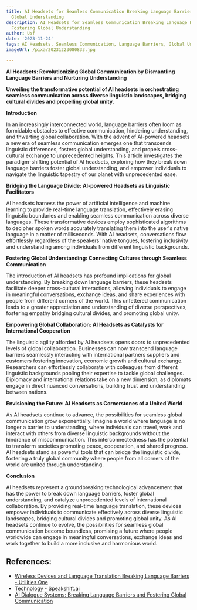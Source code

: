 ```yaml
---
title: AI Headsets for Seamless Communication Breaking Language Barriers and Fostering
  Global Understanding
description: AI Headsets for Seamless Communication Breaking Language Barriers and
  Fostering Global Understanding
author: Usf
date: '2023-11-24'
tags: AI Headsets, Seamless Communication, Language Barriers, Global Understanding
imageUrl: /pixa/20231223080833.jpg

---
```

**AI Headsets: Revolutionizing Global Communication by Dismantling Language Barriers and  Nurturing Understanding**

**Unveiling the transformative potential of AI headsets in orchestrating seamless communication across diverse linguistic landscapes, bridging cultural divides and  propelling global unity.**

**Introduction**

In an increasingly interconnected world, language barriers often loom as formidable obstacles to effective communication, hindering  understanding, and thwarting global collaboration.  With the advent of AI-powered headsets a  new era  of seamless communication emerges one that  transcends linguistic differences, fosters global understanding, and propels cross-cultural exchange to unprecedented heights. This article investigates the paradigm-shifting potential of AI headsets, exploring how they break down language barriers foster global understanding,  and empower individuals  to navigate the linguistic tapestry  of our planet with unprecedented ease.

**Bridging the Language Divide: AI-powered Headsets as Linguistic Facilitators**

AI headsets harness  the power  of  artificial intelligence and machine learning to provide real-time language translation, effectively  erasing linguistic boundaries and enabling seamless communication across diverse languages. These  transformative devices employ  sophisticated algorithms to decipher spoken words accurately translating them into the user's  native language in a matter of milliseconds.  With  AI headsets, conversations flow effortlessly regardless of the speakers' native tongues, fostering inclusivity and understanding among individuals from different linguistic backgrounds.

**Fostering Global Understanding: Connecting Cultures through Seamless Communication**

The introduction of AI headsets has profound implications for global understanding. By breaking down language barriers, these headsets  facilitate deeper cross-cultural interactions,  allowing individuals to engage in  meaningful conversations, exchange  ideas, and share  experiences with people from different corners of the world. This unfettered communication  leads to a  greater appreciation and understanding of diverse perspectives, fostering empathy bridging cultural divides, and promoting global unity.

**Empowering Global Collaboration: AI  Headsets as Catalysts for International Cooperation**

The  linguistic  agility  afforded by AI headsets  opens doors to unprecedented levels of global collaboration. Businesses can now transcend  language barriers seamlessly interacting with  international partners suppliers and customers fostering innovation, economic growth and cultural exchange. Researchers can effortlessly collaborate with colleagues from different linguistic backgrounds  pooling their expertise to tackle global  challenges. Diplomacy and international  relations take on a new dimension, as diplomats  engage in direct nuanced conversations, building trust and understanding between nations.

**Envisioning the Future: AI Headsets as Cornerstones of a United World**

As AI headsets  continue to  advance, the possibilities  for seamless global communication grow exponentially. Imagine a world where language is no longer a barrier to understanding, where individuals can travel,  work and  interact with others from diverse linguistic backgrounds without the hindrance of  miscommunication. This interconnectedness has the potential to transform societies promoting peace, cooperation, and shared progress.  AI headsets stand as powerful tools that can bridge the linguistic divide, fostering  a truly global community where people from all  corners of the world are united through understanding.

**Conclusion**

AI headsets represent  a groundbreaking technological  advancement that has the power to break down language barriers, foster global understanding,  and catalyze unprecedented levels of international collaboration.  By providing real-time language translation, these devices empower individuals to communicate effectively across diverse linguistic landscapes, bridging cultural divides and promoting global unity. As  AI headsets continue to evolve, the possibilities for  seamless global communication become boundless, promising a future where people worldwide can engage in meaningful conversations, exchange ideas and work together to build a more inclusive and harmonious world.

## References:
- [Wireless Devices and Language Translation Breaking Language Barriers - Utilities One](https://utilitiesone.com/wireless-devices-and-language-translation-breaking-language-barriers)
- [Technology - Speakshift.ai](https://www.speakshift.ai/technology)
- [AI Dialogue Systems: Breaking Language Barriers and Fostering Global Communication](https://ts2.space/en/ai-dialogue-systems-breaking-language-barriers-and-fostering-global-communication/)
